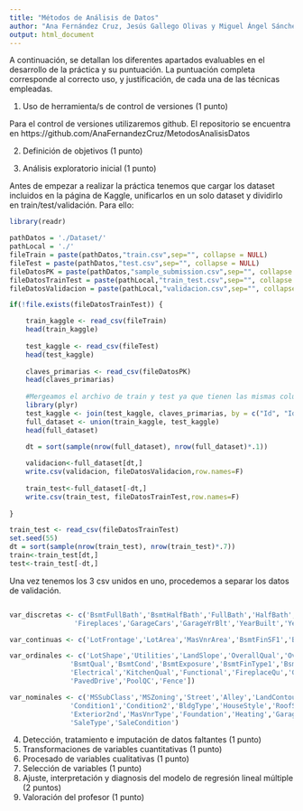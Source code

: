 ```yaml
---
title: "Métodos de Análisis de Datos"
author: "Ana Fernández Cruz, Jesús Gallego Olivas y Miguel Ángel Sánchez Alcázar."
output: html_document
---
```


A continuación, se detallan los diferentes apartados evaluables en el desarrollo de la práctica y su puntuación. La puntuación completa corresponde al correcto uso, y justificación, de cada una de las técnicas empleadas.

1. Uso de herramienta/s de control de versiones (1 punto)

Para el control de versiones utilizaremos github. El repositorio se encuentra en https://github.com/AnaFernandezCruz/MetodosAnalisisDatos

2. Definición de objetivos (1 punto)


3. Análisis exploratorio inicial (1 punto)

Antes de empezar a realizar la práctica tenemos que cargar los dataset incluidos en la página de Kaggle, unificarlos en un solo dataset y dividirlo en train/test/validación. Para ello:

```r


library(readr)

pathDatos = './Dataset/'
pathLocal = './'
fileTrain = paste(pathDatos,"train.csv",sep="", collapse = NULL)
fileTest = paste(pathDatos,"test.csv",sep="", collapse = NULL)
fileDatosPK = paste(pathDatos,"sample_submission.csv",sep="", collapse = NULL)
fileDatosTrainTest = paste(pathLocal,"train_test.csv",sep="", collapse = NULL)
fileDatosValidacion = paste(pathLocal,"validacion.csv",sep="", collapse = NULL)

if(!file.exists(fileDatosTrainTest)) {

    train_kaggle <- read_csv(fileTrain)
    head(train_kaggle)
    
    test_kaggle <- read_csv(fileTest)
    head(test_kaggle)
    
    claves_primarias <- read_csv(fileDatosPK)
    head(claves_primarias)
    
    #Mergeamos el archivo de train y test ya que tienen las mismas columnas.
    library(plyr)
    test_kaggle <- join(test_kaggle, claves_primarias, by = c("Id", "Id"), type = "inner")
    full_dataset <- union(train_kaggle, test_kaggle)
    head(full_dataset)
    
    dt = sort(sample(nrow(full_dataset), nrow(full_dataset)*.1))

    validacion<-full_dataset[dt,]
    write.csv(validacion, fileDatosValidacion,row.names=F)
    
    train_test<-full_dataset[-dt,]
    write.csv(train_test, fileDatosTrainTest,row.names=F)
  
}

train_test <- read_csv(fileDatosTrainTest)
set.seed(55)
dt = sort(sample(nrow(train_test), nrow(train_test)*.7))
train<-train_test[dt,]
test<-train_test[-dt,]

```

Una vez tenemos los 3 csv unidos en uno, procedemos a separar los datos de validación.

```r


```

```r
var_discretas <- c('BsmtFullBath','BsmtHalfBath','FullBath','HalfBath','BedroomAbvGr','KitchenAbvGr','TotRmsAbvGrd',
                'Fireplaces','GarageCars','GarageYrBlt','YearBuilt','YearRemodAdd','YrSold','MoSold')

var_continuas <- c('LotFrontage','LotArea','MasVnrArea','BsmtFinSF1','BsmtFinSF2','BsmtUnfSF','TotalBsmtSF','1stFlrSF','2ndFlrSF','LowQualFinSF','GrLivArea','GarageArea','WoodDeckSF','OpenPorchSF','EnclosedPorch', '3SsnPorch','ScreenPorch','PoolArea','MiscVal','SalePrice')

var_ordinales <- c('LotShape','Utilities','LandSlope','OverallQual','OverallCond','ExterQual','ExterCond',
               'BsmtQual','BsmtCond','BsmtExposure','BsmtFinType1','BsmtFinType2','HeatingQC','CentralAir',
               'Electrical','KitchenQual','Functional','FireplaceQu','GarageFinish','GarageQual','GarageCond',
               'PavedDrive','PoolQC','Fence'])

var_nominales <- c('MSSubClass','MSZoning','Street','Alley','LandContour','LotConfig','Neighborhood',
               'Condition1','Condition2','BldgType','HouseStyle','RoofStyle','RoofMatl','Exterior1st',
               'Exterior2nd','MasVnrType','Foundation','Heating','GarageType','MiscFeature',
               'SaleType','SaleCondition')

```


4. Detección, tratamiento e imputación de datos faltantes (1 punto)
5. Transformaciones de variables cuantitativas (1 punto)
6. Procesado de variables cualitativas (1 punto)
7. Selección de variables (1 punto)
8. Ajuste, interpretación y diagnosis del modelo de regresión lineal múltiple (2 puntos)
9. Valoración del profesor (1 punto)

